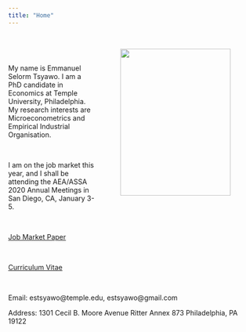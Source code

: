 ```yaml
---
title: "Home"
---
```

<br>


<IMG SRC="Emmanuel_Selorm_Tsyawo2018.jpg" style="width:225px;height:300px;" ALIGN="right" HSPACE="50"/> 

<br>

My name is Emmanuel Selorm Tsyawo. I am a PhD candidate in Economics at Temple University, Philadelphia. My research interests are Microeconometrics and Empirical Industrial Organisation. 

<br>

I am on the job market this year, and I shall be attending the AEA/ASSA 2020 Annual Meetings in San Diego, CA, January 3-5.

<br>

<a href="Tsyawo_JMP.pdf#" class="download" title="Download JMP as PDF">Job Market Paper</a>

<br>

<a href="Tsyawo_CV.pdf#" class="download" title="Download CV as PDF">Curriculum Vitae</a>			

<br>

<!--Email: estsyawo[at]temple[dot]edu, estsyawo[at]gmail[dot]com-->
Email: estsyawo@temple.edu, estsyawo@gmail.com

Address: 1301 Cecil B. Moore Avenue Ritter Annex 873 Philadelphia, PA 19122

